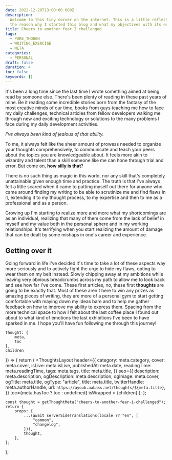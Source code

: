 ```yaml
---
date: 2022-12-20T13:00:00.000Z
description:
  Welcome to this tiny corner on the internet. This is a little reflection on
  the reason why I started this blog and what my objectives with its existence are.
title: Cheers to another fear I challenged
tags:
  - PURE_THOUGH
  - WRITING_EXERCISE
  - META
categories:
  - PERSONAL
draft: false
duration: 4
toc: false
keywords: []
---
```



It's been a long time since the last time I wrote something aimed at being read by someone else. There's been plenty of reading in these past years of mine. Be it reading some incredible stories born from the fantasy of the most creative minds of our time, books from guys teaching me how to face my daily challenges, technical articles from fellow developers walking me through new and exciting technology or solutions to the many problems I face during my daily development activities.

_I've always been kind of jealous of that ability._

To me, it always felt like the sheer amount of prowess needed to organize your thoughts comprehensively, to communicate and teach your peers about the topics you are knowledgeable about. It feels more akin to wizardry and talent than a skill someone like me can hone through trial and error. But come on, **how silly is that**?

There is no such thing as magic in this world, nor any skill that's completely unattainable given enough time and practice. The truth is that I've always felt a little scared when it came to putting myself out there for anyone who came around finding my writing to be able to scrutinize me and find flaws in it, extending it to my thought process, to my expertise and then to me as a professional and as a person.

Growing up I'm starting to realize more and more what my shortcomings are as an individual, realizing that many of them come from the lack of belief in myself and my value both in the personal sphere and in my working relationships.
It's terrifying when you start realizing the amount of damage that can be dealt by some mishaps in one's career and experience.

## Getting over it

Going forward in life I've decided it's time to take a lot of these aspects way more seriously and to actively fight the urge to hide my flaws, opting to wear them on my belt instead. Slowly chipping away at my ambitions while leaving very obvious breadcrumbs across my path to allow me to look back and see how far I've come. These first articles, no, these first **thoughts** are going to be exactly that. Most of these aren't here to win any prizes as amazing pieces of writing, they are more of a personal gym to start getting comfortable with maying down my ideas bare and to help me gather feedback on how to improve my ability to express them. Spacing from the more technical space to how I felt about the last coffee place I found out about to what kind of emotions the last exhibitions I've been to have sparked in me.
I hope you'll have fun following me through this journey!

	thought: {
		meta,
		toc
	}, 
	children 
}) => {
	return (
		<ThoughtsLayout
			header={{
				category: meta.category,
				cover: meta.cover,
				isLive: meta.isLive,
				publishedAt: meta.date,
				readingTime: meta.readingTime,
				tags: meta.tags,
				title: meta.title,
			}}
			seo={{
				description: meta.description,
				ogDescription: meta.description,
				ogImage: meta.cover,
				ogTitle: meta.title,
				ogType: "article",
				title: meta.title,
				twitterHandle: meta.authorHandle,
				url: `https://ayoub.aabass.net/thoughts/${meta.title}`,
			}}
			toc={meta.hasToc ? toc : undefined}
			isWrapped
		>
			{children}
		</ThoughtsLayout>
	);
};

	const thought = getThoughtMeta("cheers-to-another-fear-i-challenged");
    return {
    	props: {
    		...(await serverSideTranslations(locale ?? "en", [
    			"common",
    			"changelog",
    		])),
    		thought,
    	},
    };

};
